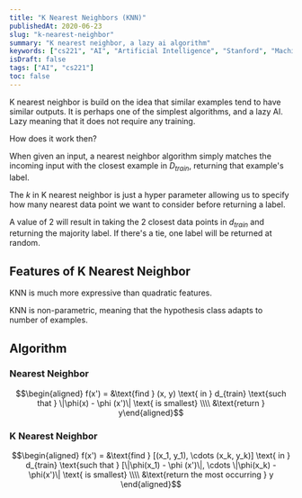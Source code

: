 ```yaml
---
title: "K Nearest Neighbors (KNN)"
publishedAt: 2020-06-23
slug: "k-nearest-neighbor"
summary: "K nearest neighbor, a lazy ai algorithm"
keywords: ["cs221", "AI", "Artificial Intelligence", "Stanford", "Machine Learning", "KNN", "k nearest neighbor", "ML"]
isDraft: false
tags: ["AI", "cs221"]
toc: false
---
```

K nearest neighbor is build on the idea that similar examples tend to have similar outputs. It is perhaps one of the simplest algorithms, and a lazy AI. Lazy meaning that it does not require any training.

How does it work then?

When given an input, a nearest neighbor algorithm simply matches the incoming input with the closest example in $D_{train}$, returning that example's label.

The *k* in K nearest neighbor is just a hyper parameter allowing us to specify how many nearest data point we want to consider before returning a label.

A value of 2 will result in taking the 2 closest data points in $d_{train}$ and returning the majority label. If there's a tie, one label will be returned at random.

## Features of K Nearest Neighbor

KNN is much more expressive than quadratic features.

KNN is non-parametric, meaning that the hypothesis class adapts to number of examples.

## Algorithm

### Nearest Neighbor

$$\begin{aligned} f(x') = &\text{find } (x, y) \text{ in } d_{train} \text{such that } \|\phi(x) - \phi (x')\| \text{ is smallest} \\\\ &\text{return } y\end{aligned}$$

### K Nearest Neighbor

$$\begin{aligned} f(x') = &\text{find } [(x_1, y_1), \cdots (x_k, y_k)] \text{ in } d_{train} \text{such that } [\|\phi(x_1) - \phi (x')\|, \cdots \|\phi(x_k) - \phi(x')\| \text{ is smallest} \\\\ &\text{return the most occurring } y \end{aligned}$$
